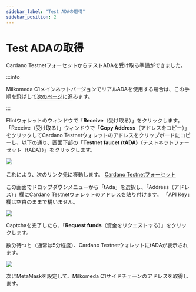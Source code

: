 ```yaml
---
sidebar_label: "Test ADAの取得"
sidebar_position: 2
---
```


# Test ADAの取得

Cardano TestnetフォーセットからテストADAを受け取る準備ができました。

:::info

Milkomeda C1メインネットバージョンでリアルADAを使用する場合は、この手順を飛ばして[次のページ](./configuring-metamask-for-devs)に進みます。

:::

Flintウォレットのウィンドウで「**Receive**（受け取る）」をクリックします。 「Receive（受け取る）」ウィンドウで「**Copy Address**（アドレスをコピー）」をクリックしてCardano Testnetウォレットのアドレスをクリップボードにコピーし、以下の通り、画面下部の「**Testnet faucet (tADA)**（テストネットフォーセット（tADA））」をクリックします。

![](/img/flint-copy-tada-receive-address.png)​

これにより、次のリンク先に移動します。 [Cardano Testnetフォーセット](https://testnets.cardano.org/en/testnets/cardano/tools/faucet/)

この画面でドロップダウンメニューから「tAda」を選択し、「Address（アドレス）」欄にCardano Testnetウォレットのアドレスを貼り付けます。 「API Key」欄は空白のままで構いません。

![](/img/cardano-testnet-faucet.png)

Captchaを完了したら、「**Request funds**（資金をリクエストする）」をクリックします。

数分待つと（通常は5分程度）、Cardano TestnetウォレットにtADAが表示されます。

![](/img/flint-confirm-tada-balance.png)

次にMetaMaskを設定して、Milkomeda C1サイドチェーンのアドレスを取得します。
